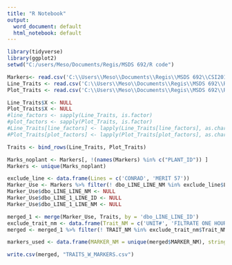 ```yaml
---
title: "R Notebook"
output:
  word_document: default
  html_notebook: default
---
```


```r
library(tidyverse)
library(ggplot2)
setwd("C:/users/Meso/Documents/Regis/MSDS 692/R code")
```
```r
Markers<- read.csv('C:\\Users\\Meso\\Documents\\Regis\\MSDS 692\\CSI2015_MARKERS.csv', header = TRUE)
Line_Traits <- read.csv('C:\\Users\\Meso\\Documents\\Regis\\MSDS 692\\R code\\LINE_NORMAL.csv', header = TRUE, stringsAsFactors = FALSE)
Plot_Traits <- read.csv('C:\\Users\\Meso\\Documents\\Regis\\MSDS 692\\R code\\PLOT_NORMAL.csv', header = TRUE, stringsAsFactors = FALSE)
```

```r
Line_Traits$X <- NULL
Plot_Traits$X <- NULL
#line_factors <- sapply(Line_Traits, is.factor)
#plot_factors <- sapply(Plot_Traits, is.factor)
#Line_Traits[line_factors] <- lapply(Line_Traits[line_factors], as.character)
#Plot_Traits[plot_factors] <- lapply(Plot_Traits[plot_factors], as.character)
```



```r
Traits <- bind_rows(Line_Traits, Plot_Traits)
```
```r
Marks_noplant <- Markers[, !(names(Markers) %in% c("PLANT_ID")) ]
Markers <- unique(Marks_noplant)
```

```r
exclude_line <- data.frame(Lines = c('CONRAD', 'MERIT 57'))
Marker_Use <- Markers %>% filter(! dbo_LINE_LINE_NM %in% exclude_line$Lines)
Marker_Use$dbo_LINE_LINE_NM <- NULL
Marker_Use$dbo_LINE_1_LINE_ID <- NULL
Marker_Use$dbo_LINE_1_LINE_NM <- NULL
```

```r
merged_1 <- merge(Marker_Use, Traits, by = 'dbo_LINE_LINE_ID')
exclude_trait_nm <- data.frame(Trait_NM = c('UNIT#', 'FILTRATE ONE HOUR', 'MALT PROBLEMS', 'STEEP IN DATE', 'STEEP NUMBER', 'FGGRAMS OVER', 'GM.MOIS', 'HEIGHT.CM', 'FGGRAMS.OVER', 'MALT.MIDS', 'MALT.PLUMPS', 'MIDS.BARLEY', 'PULMP.BARLEY', 'RDF', 'SOM.MOIS', 'VISC.CP', 'WIEGHT', 'Z_YIELD', 'THINS.BARLEY'))
merged <- merged_1 %>% filter(! TRAIT_NM %in% exclude_trait_nm$Trait_NM)
```

```r
markers_used <- data.frame(MARKER_NM = unique(merged$MARKER_NM), stringsAsFactors = FALSE)
```

```r
write.csv(merged, "TRAITS_W_MARKERS.csv")
```

